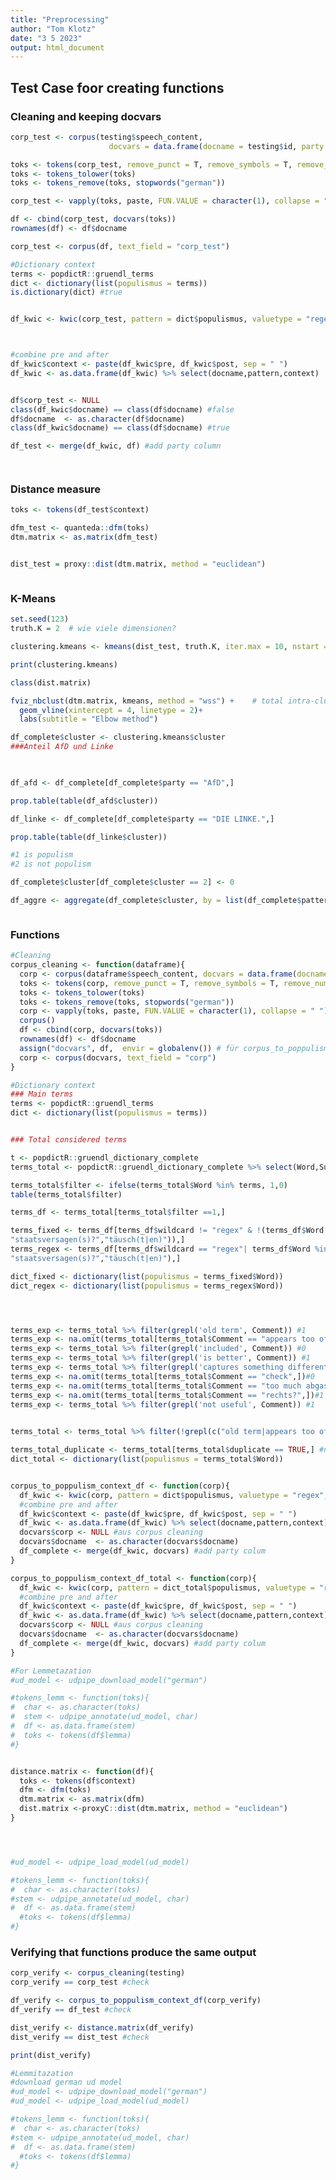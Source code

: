 ---
title: "Preprocessing"
author: "Tom Klotz"
date: "3 5 2023"
output: html_document
---



## Test Case foor creating functions
### Cleaning and keeping docvars
```{r}
corp_test <- corpus(testing$speech_content, 
                      docvars = data.frame(docname = testing$id, party = testing$party))

toks <- tokens(corp_test, remove_punct = T, remove_symbols = T, remove_numbers = T)
toks <- tokens_tolower(toks)
toks <- tokens_remove(toks, stopwords("german"))

corp_test <- vapply(toks, paste, FUN.VALUE = character(1), collapse = " ") %>%corpus()

df <- cbind(corp_test, docvars(toks))
rownames(df) <- df$docname

corp_test <- corpus(df, text_field = "corp_test") 

```


```{r}
#Dictionary context
terms <- popdictR::gruendl_terms
dict <- dictionary(list(populismus = terms))
is.dictionary(dict) #true


df_kwic <- kwic(corp_test, pattern = dict$populismus, valuetype = "regex", window = 5)



#combine pre and after
df_kwic$context <- paste(df_kwic$pre, df_kwic$post, sep = " ")
df_kwic <- as.data.frame(df_kwic) %>% select(docname,pattern,context)


df$corp_test <- NULL
class(df_kwic$docname) == class(df$docname) #false
df$docname  <- as.character(df$docname)
class(df_kwic$docname) == class(df$docname) #true

df_test <- merge(df_kwic, df) #add party column




```


### Distance measure
```{r}
toks <- tokens(df_test$context)

dfm_test <- quanteda::dfm(toks)
dtm.matrix <- as.matrix(dfm_test) 


dist_test = proxy::dist(dtm.matrix, method = "euclidean")



```

### K-Means
```{r}
set.seed(123)
truth.K = 2  # wie viele dimensionen?

clustering.kmeans <- kmeans(dist_test, truth.K, iter.max = 10, nstart = 2)

print(clustering.kmeans)

class(dist.matrix)

fviz_nbclust(dtm.matrix, kmeans, method = "wss") +    # total intra-cluster variation
  geom_vline(xintercept = 4, linetype = 2)+
  labs(subtitle = "Elbow method")
```


```{r}
df_complete$cluster <- clustering.kmeans$cluster
###Anteil AfD und Linke


  
df_afd <- df_complete[df_complete$party == "AfD",] 

prop.table(table(df_afd$cluster))

df_linke <- df_complete[df_complete$party == "DIE LINKE.",] 

prop.table(table(df_linke$cluster))

#1 is populism
#2 is not populism

df_complete$cluster[df_complete$cluster == 2] <- 0
```


```{r}


df_aggre <- aggregate(df_complete$cluster, by = list(df_complete$pattern), FUN = "mean")



```


### Functions
```{r, echo=FALSE}
#Cleaning
corpus_cleaning <- function(dataframe){
  corp <- corpus(dataframe$speech_content, docvars = data.frame(docname = dataframe$id, party = dataframe$party))
  toks <- tokens(corp, remove_punct = T, remove_symbols = T, remove_numbers = T, include_docvars = T)
  toks <- tokens_tolower(toks)
  toks <- tokens_remove(toks, stopwords("german"))
  corp <- vapply(toks, paste, FUN.VALUE = character(1), collapse = " ") %>%
  corpus()
  df <- cbind(corp, docvars(toks)) 
  rownames(df) <- df$docname
  assign("docvars", df,  envir = globalenv()) # für corpus_to_poppulism_context_df
  corp <- corpus(docvars, text_field = "corp")
}

#Dictionary context
### Main terms
terms <- popdictR::gruendl_terms
dict <- dictionary(list(populismus = terms))


### Total considered terms

t <- popdictR::gruendl_dictionary_complete
terms_total <- popdictR::gruendl_dictionary_complete %>% select(Word,Sub_Type,Comment,duplicate, real_duplicate,wildcard)

terms_total$filter <- ifelse(terms_total$Word %in% terms, 1,0)
table(terms_total$filter)

terms_df <- terms_total[terms_total$filter ==1,]

terms_fixed <- terms_df[terms_df$wildcard != "regex" & !(terms_df$Word %in% c("hausverstand(s|es)?",	
"staatsversagen(s)?","täusch(t|en)")),]
terms_regex <- terms_df[terms_df$wildcard == "regex"| terms_df$Word %in% c("hausverstand(s|es)?",	
"staatsversagen(s)?","täusch(t|en)"),]

dict_fixed <- dictionary(list(populismus = terms_fixed$Word))
dict_regex <- dictionary(list(populismus = terms_regex$Word))




terms_exp <- terms_total %>% filter(grepl('old term', Comment)) #1
terms_exp <- na.omit(terms_total[terms_total$Comment == "appears too often? (>2000)",]) #1
terms_exp <- terms_total %>% filter(grepl('included', Comment)) #0
terms_exp <- terms_total %>% filter(grepl('is better', Comment)) #1
terms_exp <- terms_total %>% filter(grepl('captures something different', Comment)) #1
terms_exp <- na.omit(terms_total[terms_total$Comment == "check",])#0
terms_exp <- na.omit(terms_total[terms_total$Comment == "too much abgasmanipulation",])#1
terms_exp <- na.omit(terms_total[terms_total$Comment == "rechts?",])#1
terms_exp <- terms_total %>% filter(grepl('not useful', Comment)) #1

  
terms_total <- terms_total %>% filter(!grepl(c("old term|appears too often? (>2000)|is better|captures something different|too much abgasmanipulation|rechts?|not useful"), Comment)) #1

terms_total_duplicate <- terms_total[terms_total$duplicate == TRUE,] #no issue
dict_total <- dictionary(list(populismus = terms_total$Word))


corpus_to_poppulism_context_df <- function(corp){
  df_kwic <- kwic(corp, pattern = dict$populismus, valuetype = "regex", window = 5) #window 
  #combine pre and after
  df_kwic$context <- paste(df_kwic$pre, df_kwic$post, sep = " ")
  df_kwic <- as.data.frame(df_kwic) %>% select(docname,pattern,context)
  docvars$corp <- NULL #aus corpus cleaning
  docvars$docname  <- as.character(docvars$docname)
  df_complete <- merge(df_kwic, docvars) #add party colum
}

corpus_to_poppulism_context_df_total <- function(corp){
  df_kwic <- kwic(corp, pattern = dict_total$populismus, valuetype = "regex", window = 5) #window 
  #combine pre and after
  df_kwic$context <- paste(df_kwic$pre, df_kwic$post, sep = " ")
  df_kwic <- as.data.frame(df_kwic) %>% select(docname,pattern,context)
  docvars$corp <- NULL #aus corpus cleaning
  docvars$docname  <- as.character(docvars$docname)
  df_complete <- merge(df_kwic, docvars) #add party colum
}

#For Lemmetazation
#ud_model <- udpipe_download_model("german")

#tokens_lemm <- function(toks){
#  char <- as.character(toks)
#  stem <- udpipe_annotate(ud_model, char)
#  df <- as.data.frame(stem)
#  toks <- tokens(df$lemma)
#}


distance.matrix <- function(df){
  toks <- tokens(df$context)
  dfm <- dfm(toks) 
  dtm.matrix <- as.matrix(dfm)
  dist.matrix <-proxyC::dist(dtm.matrix, method = "euclidean")
}




#ud_model <- udpipe_load_model(ud_model)

#tokens_lemm <- function(toks){
#  char <- as.character(toks)
#stem <- udpipe_annotate(ud_model, char)
#  df <- as.data.frame(stem)
  #toks <- tokens(df$lemma)
#}


```

### Verifying that functions produce the same output

```{r}
corp_verify <- corpus_cleaning(testing)
corp_verify == corp_test #check

df_verify <- corpus_to_poppulism_context_df(corp_verify)
df_verify == df_test #check

dist_verify <- distance.matrix(df_verify)
dist_verify == dist_test #check

print(dist_verify)


```

```{r}
#Lemmitazation
#download german ud model
#ud_model <- udpipe_download_model("german")
#ud_model <- udpipe_load_model(ud_model)

#tokens_lemm <- function(toks){
#  char <- as.character(toks)
#stem <- udpipe_annotate(ud_model, char)
#  df <- as.data.frame(stem)
  #toks <- tokens(df$lemma)
#}
```



